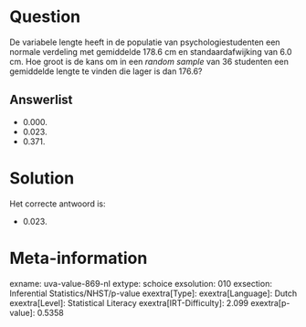 Question
========

De variabele lengte heeft in de populatie van psychologiestudenten een
normale verdeling met gemiddelde 178.6 cm en standaardafwijking van 6.0
cm. Hoe groot is de kans om in een *random sample* van 36 studenten een
gemiddelde lengte te vinden die lager is dan 176.6?

Answerlist
----------

* 0.000.
* 0.023.
* 0.371.

Solution
========

Het correcte antwoord is: 

* 0.023.

Meta-information
================
exname: uva-value-869-nl
extype: schoice
exsolution: 010
exsection: Inferential Statistics/NHST/p-value
exextra[Type]: 
exextra[Language]: Dutch
exextra[Level]: Statistical Literacy
exextra[IRT-Difficulty]: 2.099
exextra[p-value]: 0.5358
